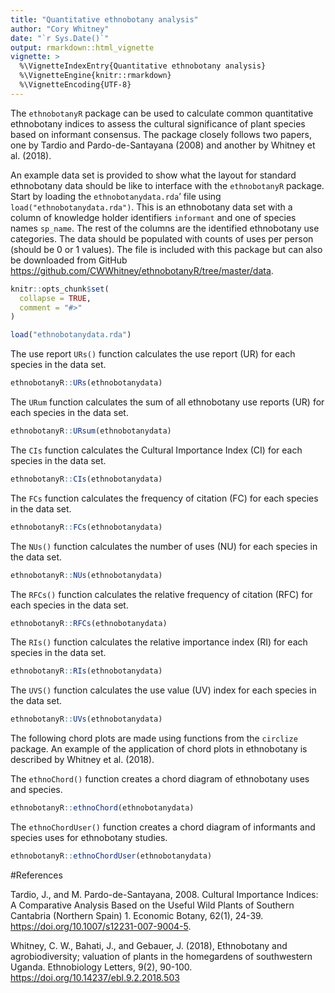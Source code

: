 ```yaml
---
title: "Quantitative ethnobotany analysis"
author: "Cory Whitney"
date: "`r Sys.Date()`"
output: rmarkdown::html_vignette
vignette: >
  %\VignetteIndexEntry{Quantitative ethnobotany analysis}
  %\VignetteEngine{knitr::rmarkdown}
  %\VignetteEncoding{UTF-8}
---
```


The `ethnobotanyR` package can be used to calculate common quantitative ethnobotany indices to assess the cultural significance of plant species based on informant consensus. The package closely follows two papers, one by Tardio and Pardo-de-Santayana (2008) and another by Whitney et al. (2018). 

An example data set is provided to show what the layout for standard ethnobotany data should be like to interface with the `ethnobotanyR` package. Start by loading the `ethnobotanydata.rda`' file using `load("ethnobotanydata.rda")`. This is an ethnobotany data set with a column of knowledge holder identifiers `informant` and one of species names `sp_name`. The rest of the columns are the identified ethnobotany use categories. The data should be populated with counts of uses per person (should be 0 or 1 values). The file is included with this package but can also be downloaded from GitHub <https://github.com/CWWhitney/ethnobotanyR/tree/master/data>.

```r
knitr::opts_chunk$set(
  collapse = TRUE,
  comment = "#>"
)
```

```r
load("ethnobotanydata.rda")
```

The use report `URs()` function calculates the use report (UR) for each species in the data set. 
```r
ethnobotanyR::URs(ethnobotanydata)
```

The `URum` function calculates the sum of all ethnobotany use reports (UR) for each species in the data set.
```r
ethnobotanyR::URsum(ethnobotanydata)
```

The `CIs` function calculates the Cultural Importance Index (CI) for each species in the data set.
```r
ethnobotanyR::CIs(ethnobotanydata)
```

The `FCs` function calculates the frequency of citation (FC) for each species in the data set.
```r
ethnobotanyR::FCs(ethnobotanydata)
```

The `NUs()` function calculates the number of uses (NU) for each species in the data set.
```r
ethnobotanyR::NUs(ethnobotanydata)
```

The `RFCs()` function calculates the relative frequency of citation (RFC) for each species in the data set.
```r
ethnobotanyR::RFCs(ethnobotanydata)
```

The `RIs()` function calculates the relative importance index (RI) for each species in the data set.
```r
ethnobotanyR::RIs(ethnobotanydata)
```

The `UVS()` function calculates the use value (UV) index for each species in the data set.
```r
ethnobotanyR::UVs(ethnobotanydata)
```
The following chord plots are made using functions from the `circlize` package. An example of the application of chord plots in ethnobotany is described by Whitney et al. (2018). 

The `ethnoChord()` function creates a chord diagram of ethnobotany uses and species.
```r
ethnobotanyR::ethnoChord(ethnobotanydata)
```

The `ethnoChordUser()` function creates a chord diagram of informants and species uses for ethnobotany studies. 
```r
ethnobotanyR::ethnoChordUser(ethnobotanydata)
```

#References

Tardio, J., and M. Pardo-de-Santayana, 2008. Cultural Importance Indices: A Comparative Analysis Based on the Useful Wild Plants of Southern Cantabria (Northern Spain) 1. Economic Botany, 62(1), 24-39. <https://doi.org/10.1007/s12231-007-9004-5>.

Whitney, C. W., Bahati, J., and Gebauer, J. (2018), Ethnobotany and agrobiodiversity; valuation of plants in the homegardens of southwestern Uganda. Ethnobiology Letters, 9(2), 90-100. <https://doi.org/10.14237/ebl.9.2.2018.503>